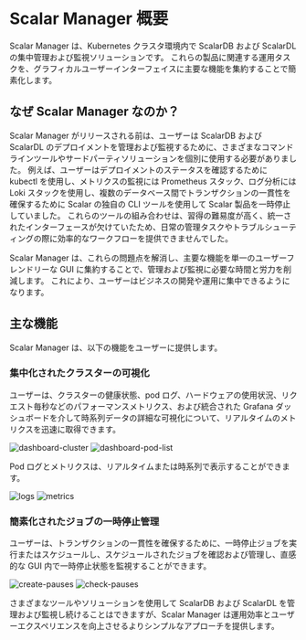 # Scalar Manager 概要


<TranslationBanner />

Scalar Manager は、Kubernetes クラスタ環境内で ScalarDB および ScalarDL の集中管理および監視ソリューションです。
これらの製品に関連する運用タスクを、グラフィカルユーザーインターフェイスに主要な機能を集約することで簡素化します。

## なぜ Scalar Manager なのか？

Scalar Manager がリリースされる前は、ユーザーは ScalarDB および ScalarDL のデプロイメントを管理および監視するために、さまざまなコマンドラインツールやサードパーティソリューションを個別に使用する必要がありました。
例えば、ユーザーはデプロイメントのステータスを確認するために kubectl を使用し、メトリクスの監視には Prometheus スタック、ログ分析には Loki スタックを使用し、複数のデータベース間でトランザクションの一貫性を確保するために Scalar の独自の CLI ツールを使用して Scalar 製品を一時停止していました。
これらのツールの組み合わせは、習得の難易度が高く、統一されたインターフェースが欠けていたため、日常の管理タスクやトラブルシューティングの際に効率的なワークフローを提供できませんでした。

Scalar Manager は、これらの問題点を解消し、主要な機能を単一のユーザーフレンドリーな GUI に集約することで、管理および監視に必要な時間と労力を削減します。
これにより、ユーザーはビジネスの開発や運用に集中できるようになります。

## 主な機能

Scalar Manager は、以下の機能をユーザーに提供します。

### 集中化されたクラスターの可視化

ユーザーは、クラスターの健康状態、pod ログ、ハードウェアの使用状況、リクエスト毎秒などのパフォーマンスメトリクス、および統合された Grafana ダッシュボードを介して時系列データの詳細な可視化について、リアルタイムのメトリクスを迅速に取得できます。

![dashboard-cluster](images/dashboard-cluster.png)
![dashboard-pod-list](images/dashboard-pod-list.png)

Pod ログとメトリクスは、リアルタイムまたは時系列で表示することができます。

![logs](images/logs.png)
![metrics](images/metrics.png)

### 簡素化されたジョブの一時停止管理

ユーザーは、トランザクションの一貫性を確保するために、一時停止ジョブを実行またはスケジュールし、スケジュールされたジョブを確認および管理し、直感的な GUI 内で一時停止状態を監視することができます。

![create-pauses](images/backup-and-restore-create-pauses.png)
![check-pauses](images/backup-and-restore-check-pauses.png)

さまざまなツールやソリューションを使用して ScalarDB および ScalarDL を管理および監視し続けることはできますが、Scalar Manager は運用効率とユーザーエクスペリエンスを向上させるよりシンプルなアプローチを提供します。
